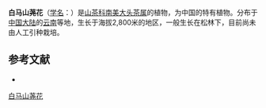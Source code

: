{{Speciesbox
| name = 白马山荛花
| status = 
| status_system = 
| image =
| genus = Laplacea
| species = baimashanensis
| authority = S. C. Huang
}}

'''白马山荛花'''（[[学名|学名]]：{{lang|la|''Laplacea baimashanensis''}}）是[[山茶科|山茶科]][[南美大头茶属|南美大头茶属]]的植物，为中国的特有植物。分布于[[中国大陆|中国大陆]]的[[云南|云南]]等地，生长于海拔2,800米的地区，一般生长在松林下，目前尚未由人工引种栽培。

== 参考文献 ==
<div class="references-small">
* {{cite web| url =http://www.bioinfo.cn/db05/KmzwSpecies.php?action=view&id=22483| title =白马山荛花| work =《中国高等植物数据库全库》| publisher =中国科学院微生物研究所| author =昆明植物研究所| accessdate =2009-02-25| deadurl =yes| archiveurl =https://web.archive.org/web/20160305092344/http://www.bioinfo.cn/db05/KmzwSpecies.php?action=view&id=22483| archivedate =2016-03-05}}
</div>

[[Category:南美大头茶属|白马山荛花]]


{{植物小作品}}